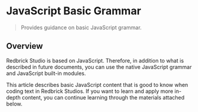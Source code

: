 
# JavaScript Basic Grammar

> Provides guidance on basic JavaScript grammar.

## Overview

Redbrick Studio is based on JavaScript. Therefore, in addition to what is described in future documents, you can use the native JavaScript grammar and JavaScript built-in modules.

This article describes basic JavaScript content that is good to know when coding text in Redbrick Studios. If you want to learn and apply more in-depth content, you can continue learning through the materials attached below.

<br />
<Card
  title="JavaScript Tutorial"
  href="https://www.w3schools.com/js/"
  target="_blank"
/>
<br />

<Card
  title="JavaScript | MDN"
  href="https://developer.mozilla.org/en-US/docs/Web/JavaScript"
  target="_blank"
/>
